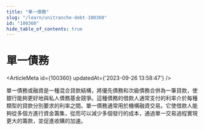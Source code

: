 ```yaml
---
title: "單一債務"
slug: "/learn/unitranche-debt-100360"
id: "100360"
hide_table_of_contents: true
---
```



# 單一債務

<ArticleMeta id={100360} updatedAt={'2023-09-26 13:58:47'} />
<div className='border-solid border-b border-t-0 my-4 border-[var(--ifm-color-gray-300)]' />

單一債務或融資是一種混合貸款結構，將優先債務和次級債務合併為一筆貸款，使銀行能夠更好地與私人債務基金競爭。這種債務的借款人通常支付的利率介於每種類型的貸款分別要求的利率之間。單一債務通常用於機構融資交易。它使借款人能夠從多個方進行資金籌集，從而可以減少多個發行的成本，通過單一交易過程實現更大的籌款，並促進收購的加速。
